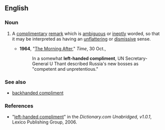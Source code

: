 ==English==

===Noun===
{{en-noun|head=[[left-handed]] [[compliment]]}}

# {{context|idiomatic|lang=en}} A [[complimentary]] [[remark]] which is [[ambiguous]] or [[ineptly]] worded, so that it may be interpreted as having an [[unflattering]] or [[dismissive]] sense.
#* '''1964''', "[http://www.time.com/time/magazine/article/0,9171,876305,00.html The Morning After]," ''Time'', 30 Oct.,
#*: In a somewhat '''left-handed compliment''', UN Secretary-General U Thant described Russia's new bosses as "competent and unpretentious."

===See also===
* [[backhanded compliment]]

===References===
*"[http://dictionary.reference.com/search?r=2&q=left-handed%20compliment left-handed compliment]" in the ''Dictionary.com Unabridged, v1.0.1'', Lexico Publishing Group, 2006.